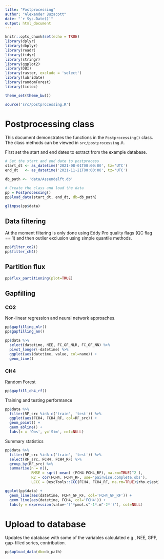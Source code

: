 ```yaml
---
title: "Postprocessing"
author: "Alexander Buzacott"
date: "`r Sys.Date()`"
output: html_document
---
```


```r
knitr::opts_chunk$set(echo = TRUE)
library(dplyr)
library(dbplyr)
library(readr)
library(tidyr)
library(stringr)
library(ggplot2)
library(DBI)
library(raster, exclude = 'select')
library(lubridate)
library(randomForest)
library(tictoc)

theme_set(theme_bw())

source('src/postprocessing.R')
```

# Postprocessing class

This document demonstrates the functions in the `Postprocessing()` class. The 
class methods can be viewed in `src/postprocessing.R`.

First set the start and end dates to extract from the example database.

```r
# Set the start and end date to postprocess
start_dt <- as_datetime('2021-08-01T00:00:00', tz='UTC')
end_dt   <- as_datetime('2021-11-21T00:00:00', tz='UTC')

db_path <- 'data/Assendelft.db'

# Create the class and load the data
pp = Postprocessing()
pp$load_data(start_dt, end_dt, db=db_path)

glimpse(pp$data)
```

## Data filtering

At the moment filtering is only done using Eddy Pro quality flags (QC flag == 1)
and then outlier exclusion using simple quantile methods.

```r
pp$filter_co2()
pp$filter_ch4()
```

## Partition flux

```r
pp$flux_partitioning(plot=TRUE)
```

## Gapfilling

### CO2

Non-linear regression and neural network approaches.

```r
pp$gapfilling_nlr()
pp$gapfilling_nn()
```

```r
pp$data %>% 
  select(datetime, NEE, FC_GF_NLR, FC_GF_NN) %>% 
  pivot_longer(-datetime) %>% 
  ggplot(aes(datetime, value, col=name)) +
  geom_line()
```

### CH4

Random Forest

```r
pp$gapfill_ch4_rf()
```

Training and testing performance

```r
pp$data %>% 
  filter(RF_src %in% c('train', 'test')) %>% 
  ggplot(aes(FCH4, FCH4_RF, col=RF_src)) + 
  geom_point() +
  geom_abline() +
  labs(x = 'Obs', y='Sim', col=NULL)
```

Summary statistics

```r
pp$data %>% 
  filter(RF_src %in% c('train', 'test')) %>% 
  select(RF_src, FCH4, FCH4_RF) %>% 
  group_by(RF_src) %>% 
  summarise(n = n(),
            RMSE = sqrt( mean( (FCH4-FCH4_RF), na.rm=TRUE)^2 ),
            R2 = cor(FCH4, FCH4_RF, use='pairwise.complete.obs'),
            LCCC = DescTools::CCC(FCH4, FCH4_RF, na.rm=TRUE)$rho.c$est)
```

```r
ggplot(pp$data) +
  geom_line(aes(datetime, FCH4_GF_RF, col='FCH4_GF_RF')) +
  geom_line(aes(datetime, FCH4, col='FCH4')) +
  labs(y = expression(value~'('*µmol.s^-1*.m^-2*')'), col=NULL)
```

# Upload to database

Updates the database with some of the variables calculated e.g., NEE, GPP, 
gap-filled series, contribution.

```r
pp$upload_data(db=db_path)
```

